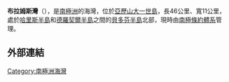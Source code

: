 {{Coord|71|28|S|73|41|W|source:GNIS|display=title}}

'''布拉姆斯灣'''（{{lang-en|Brahms Inlet}}），是[[南極洲|南極洲]]的海灣，位於[[亞歷山大一世島|亞歷山大一世島]]，長46公里、寬11公里，處於[[哈里斯半島|哈里斯半島]]和[[德羅契爾半島|德羅契爾半島]]之間的[[貝多芬半島|貝多芬半島]]北部，現時由[[南極條約體系|南極條約體系]]管理。

==外部連結==
{{cite gnis | type = antarid | id = 1820| name = Brahms Inlet| accessdate = 2011-08-15}}

{{Antarctica-geo-stub}}
[[Category:南極洲海灣|Category:南極洲海灣]]